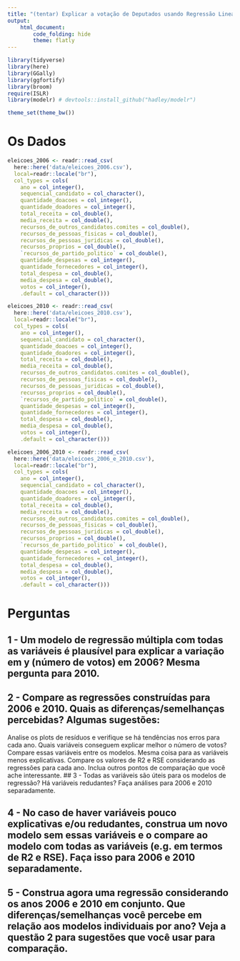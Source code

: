 ```yaml
---
title: "(tentar) Explicar a votação de Deputados usando Regressão Linear"
output:
    html_document:
        code_folding: hide
        theme: flatly
---
```

```r

library(tidyverse)
library(here)
library(GGally)
library(ggfortify)
library(broom)
require(ISLR)
library(modelr) # devtools::install_github("hadley/modelr")

theme_set(theme_bw())

```

# Os Dados

```r
eleicoes_2006 <- readr::read_csv(
  here::here('data/eleicoes_2006.csv'), 
  local=readr::locale("br"),
  col_types = cols(
    ano = col_integer(),
    sequencial_candidato = col_character(),
    quantidade_doacoes = col_integer(),
    quantidade_doadores = col_integer(),
    total_receita = col_double(),
    media_receita = col_double(),
    recursos_de_outros_candidatos.comites = col_double(),
    recursos_de_pessoas_fisicas = col_double(),
    recursos_de_pessoas_juridicas = col_double(),
    recursos_proprios = col_double(),
    `recursos_de_partido_politico` = col_double(),
    quantidade_despesas = col_integer(),
    quantidade_fornecedores = col_integer(),
    total_despesa = col_double(),
    media_despesa = col_double(),
    votos = col_integer(),
    .default = col_character()))

eleicoes_2010 <- readr::read_csv(
  here::here('data/eleicoes_2010.csv'), 
  local=readr::locale("br"),
  col_types = cols(
    ano = col_integer(),
    sequencial_candidato = col_character(),
    quantidade_doacoes = col_integer(),
    quantidade_doadores = col_integer(),
    total_receita = col_double(),
    media_receita = col_double(),
    recursos_de_outros_candidatos.comites = col_double(),
    recursos_de_pessoas_fisicas = col_double(),
    recursos_de_pessoas_juridicas = col_double(),
    recursos_proprios = col_double(),
    `recursos_de_partido_politico` = col_double(),
    quantidade_despesas = col_integer(),
    quantidade_fornecedores = col_integer(),
    total_despesa = col_double(),
    media_despesa = col_double(),
    votos = col_integer(),
    .default = col_character()))

eleicoes_2006_2010 <- readr::read_csv(
  here::here('data/eleicoes_2006_e_2010.csv'), 
  local=readr::locale("br"),
  col_types = cols(
    ano = col_integer(),
    sequencial_candidato = col_character(),
    quantidade_doacoes = col_integer(),
    quantidade_doadores = col_integer(),
    total_receita = col_double(),
    media_receita = col_double(),
    recursos_de_outros_candidatos.comites = col_double(),
    recursos_de_pessoas_fisicas = col_double(),
    recursos_de_pessoas_juridicas = col_double(),
    recursos_proprios = col_double(),
    `recursos_de_partido_politico` = col_double(),
    quantidade_despesas = col_integer(),
    quantidade_fornecedores = col_integer(),
    total_despesa = col_double(),
    media_despesa = col_double(),
    votos = col_integer(),
    .default = col_character()))

```

# Perguntas

## 1 - Um modelo de regressão múltipla com todas as variáveis é plausível para explicar a variação em y (número de votos) em 2006? Mesma pergunta para 2010. 

## 2 - Compare as regressões construídas para 2006 e 2010. Quais as diferenças/semelhanças percebidas? Algumas sugestões:
Analise os plots de resíduos e verifique se há tendências nos erros para cada ano.
Quais variáveis conseguem explicar melhor o número de votos? Compare essas variáveis entre os modelos. Mesma coisa para as variáveis menos explicativas.
Compare os valores de R2 e RSE considerando as regressões para cada ano.
Inclua outros pontos de comparação que você ache interessante.
## 3 - Todas as variáveis são úteis para os modelos de regressão? Há variáveis redudantes? Faça análises para 2006 e 2010 separadamente. 

## 4 - No caso de haver variáveis pouco explicativas e/ou redudantes, construa um novo modelo sem essas variáveis e o compare ao modelo com todas as variáveis (e.g. em termos de R2 e RSE). Faça isso para 2006 e 2010 separadamente. 

## 5 - Construa agora uma regressão considerando os anos 2006 e 2010 em conjunto. Que diferenças/semelhanças você percebe em relação aos modelos individuais por ano? Veja a questão 2 para sugestões que você usar para comparação.

